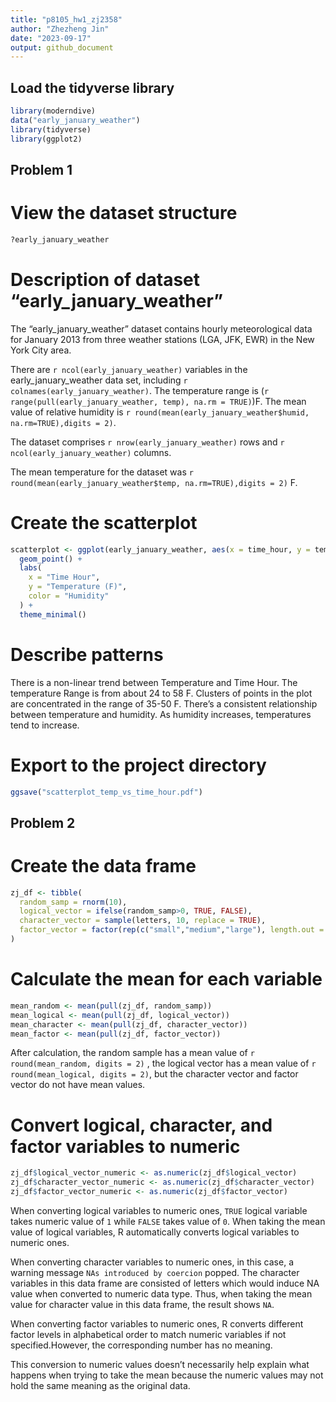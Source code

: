 ```yaml
---
title: "p8105_hw1_zj2358"
author: "Zhezheng Jin"
date: "2023-09-17"
output: github_document
---
```


## Load the tidyverse library

```r
library(moderndive)
data("early_january_weather")
library(tidyverse)
library(ggplot2)
```

## Problem 1

# View the dataset structure

```r
?early_january_weather
```

# Description of dataset "early_january_weather"

The "early_january_weather" dataset contains hourly meteorological data for January 2013 from three weather stations (LGA, JFK, EWR) in the New York City area.

There are `r ncol(early_january_weather)` variables in the early_january_weather data set, including `r colnames(early_january_weather)`. The temperature range is (`r  range(pull(early_january_weather, temp), na.rm = TRUE)`)F. The mean value of relative humidity is `r round(mean(early_january_weather$humid, na.rm=TRUE),digits = 2)`.    

The dataset comprises `r nrow(early_january_weather)` rows
and `r ncol(early_january_weather)` columns.

The mean temperature for the dataset was `r round(mean(early_january_weather$temp, na.rm=TRUE),digits = 2)` F.

# Create the scatterplot

```r
scatterplot <- ggplot(early_january_weather, aes(x = time_hour, y = temp, color = humid)) +
  geom_point() +
  labs(
    x = "Time Hour",
    y = "Temperature (F)",
    color = "Humidity"
  ) +
  theme_minimal()
```

# Describe patterns

There is a non-linear trend between Temperature and Time Hour. The temperature Range is from about 24 to 58 F. Clusters of points in the plot are concentrated in the range of 35-50 F. There's a consistent relationship between temperature and humidity. As humidity increases, temperatures tend to increase.

# Export to the project directory

```r
ggsave("scatterplot_temp_vs_time_hour.pdf")
```

## Problem 2

# Create the data frame

```r
zj_df <- tibble(
  random_samp = rnorm(10),                
  logical_vector = ifelse(random_samp>0, TRUE, FALSE),           
  character_vector = sample(letters, 10, replace = TRUE),  
  factor_vector = factor(rep(c("small","medium","large"), length.out = 10)) 
)
```

# Calculate the mean for each variable

```r
mean_random <- mean(pull(zj_df, random_samp))
mean_logical <- mean(pull(zj_df, logical_vector))
mean_character <- mean(pull(zj_df, character_vector))
mean_factor <- mean(pull(zj_df, factor_vector))
```

After calculation, the random sample has a mean value of `r round(mean_random, digits = 2)` , the logical vector has a mean value of `r round(mean_logical, digits = 2)`, but the character vector and factor vector do not have mean values.

# Convert logical, character, and factor variables to numeric

```r
zj_df$logical_vector_numeric <- as.numeric(zj_df$logical_vector)
zj_df$character_vector_numeric <- as.numeric(zj_df$character_vector)
zj_df$factor_vector_numeric <- as.numeric(zj_df$factor_vector)
```

When converting logical variables to numeric ones, `TRUE` logical variable takes numeric value of `1` while `FALSE` takes value of `0`. When taking the mean value of logical variables, R automatically converts logical variables to numeric ones. 

When converting character variables to numeric ones, in this case, a warning message `NAs introduced by coercion` popped. The character variables in this data frame are consisted of letters which would induce NA value when converted to numeric data type. Thus, when taking the mean value for character value in this data frame, the result shows `NA`.

When converting factor variables to numeric ones, R converts different factor levels in alphabetical order to match numeric variables if not specified.However, the corresponding number has no meaning. 

This conversion to numeric values doesn't necessarily help explain what happens when trying to take the mean because the numeric values may not hold the same meaning as the original data.